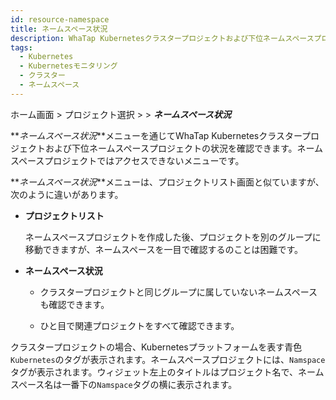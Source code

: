 ```yaml
---
id: resource-namespace
title: ネームスペース状況
description: WhaTap Kubernetesクラスタープロジェクトおよび下位ネームスペースプロジェクトの状況を確認できます。
tags:
  - Kubernetes
  - Kubernetesモニタリング
  - クラスター
  - ネームスペース
---
```


ホーム画面 > プロジェクト選択 > <Cmdname sid="cluster" className="uitext" /> > **_ネームスペース状況_**

**_ネームスペース状況_**メニューを通じてWhaTap Kubernetesクラスタープロジェクトおよび下位ネームスペースプロジェクトの状況を確認できます。ネームスペースプロジェクトではアクセスできないメニューです。 

<ImgLang img='k8s-namespace-status.png' desc='ネームスペース状況' />

**_ネームスペース状況_**メニューは、プロジェクトリスト画面と似ていますが、次のように違いがあります。

- **プロジェクトリスト**

  ネームスペースプロジェクトを作成した後、プロジェクトを別のグループに移動できますが、ネームスペースを一目で確認するのことは困難です。

- **ネームスペース状況**

  - クラスタープロジェクトと同じグループに属していないネームスペースも確認できます。

  - ひと目で関連プロジェクトをすべて確認できます。

クラスタープロジェクトの場合、Kubernetesプラットフォームを表す<span class='normal'>青色</span><code class='my'>Kubernetes</code>のタグが表示されます。ネームスペースプロジェクトには、<code class='my'>Namspace</code>タグが表示されます。ウィジェット左上のタイトルはプロジェクト名で、ネームスペース名は一番下の<code class='my'>Namspace</code>タグの横に表示されます。
